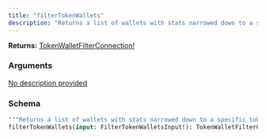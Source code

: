 ```yaml
---
title: "filterTokenWallets"
description: "Returns a list of wallets with stats narrowed down to a specific token."
---
```


**Returns:** [TokenWalletFilterConnection!](/api-reference/types/tokenwalletfilterconnection)

### Arguments

<a href="/api-reference/types/filtertokenwalletsinput">
  <ResponseField name="input" type="FilterTokenWalletsInput!" required>
    No description provided
  </ResponseField>
</a>

### Schema


```graphql 
"""Returns a list of wallets with stats narrowed down to a specific token."""
filterTokenWallets(input: FilterTokenWalletsInput!): TokenWalletFilterConnection!
```
